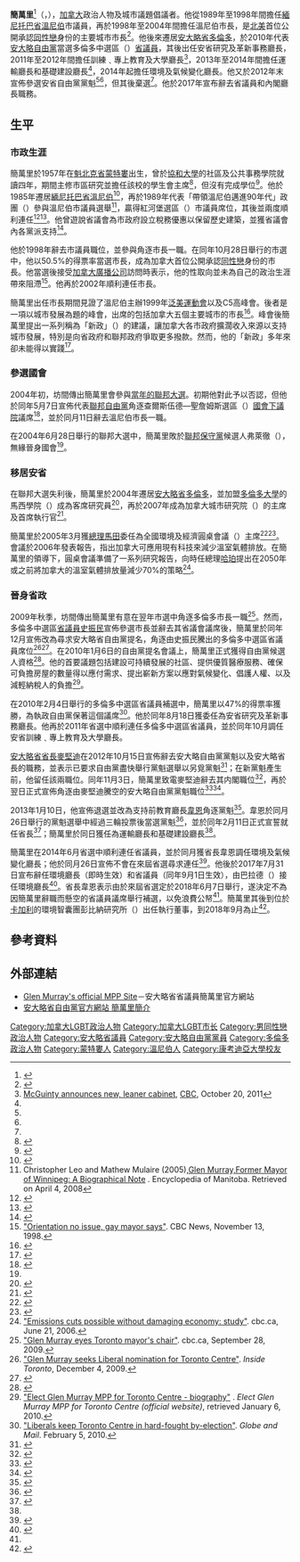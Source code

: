 {{noteTA|G1=地名}}
{{Infobox Officeholder
| name         = 簡萬里<br>{{lang|en|Glen Murray}}
| image        = Glen Murray cropped.jpg
| imagesize    = 170px
| caption      = 
| office1      = [[安大略省省議會|安大略省省議員]]
| constituency1= 多倫多中（{{lang|en|Toronto Centre}}）
| term_start1  = 2010年 
| term_end1    = 2017年9月1日
| predecessor1 = [[史振民|史振民]]（{{lang|en|George Smitherman}}）
| successor1   = Suze Morrison
| office2      = 安大略省環境及氣候變化廳長
| term_start2  = 2014年6月24日
| term_end2    = 2017年7月31日
| predecessor2 = 布德理（{{lang|en|Jim Bradley}}）
| successor2   = 巴拉德（{{lang|en|Chris Ballard}}）
| office3      = 安大略省運輸廳長
| term_start3  = 2013年2月11日
| term_end3    = 2014年6月24日
| predecessor3 = 薛雅禮（{{lang|en|Bob Chiarelli}}）
| successor3   = [[鄧德華|鄧德華]]（{{lang|en|Steven Del Duca}}）
| office4      = 安大略省基礎建設廳長
| term_start4  = 2013年2月11日
| term_end4    = 2014年6月24日
| predecessor4 = 薛雅禮（{{lang|en|Bob Chiarelli}}）
| successor4   = 杜傑（{{lang|en|Brad Duguid}}）
| office5      = 安大略省訓練﹑專上教育及大學廳長
| term_start5  = 2011年10月20日
| term_end5    = 2012年11月3日
| predecessor5 = 米洛伊（{{lang|en|John Milloy}}）
| successor5   = 米洛伊（{{lang|en|John Milloy}}）
| office6      = 安大略省研究及革新事務廳長
| term_start6  = 2010年8月18日 
| term_end6    = 2011年10月20日
| predecessor6 = 米洛伊（{{lang|en|John Milloy}}）
| successor6   = 職位被廢除
| office7      = 第41任[[溫尼伯|溫尼伯]]市長
| term_start7  = 1998年
| term_end7    = 2004年
| predecessor7 = 湯遜（{{lang|en|Susan Thompson}}）
| successor7   = 凱茨（{{lang|en|Sam Katz}}）
| birth_date   = {{birth date and age|1957|10|26}}
| birth_place  = [[加拿大|加拿大]][[魁北克省|魁北克省]][[蒙特婁|蒙特婁]]
| residence    = 
| nationality  =
| party        = [[安大略自由黨|安大略自由黨]]
| partner      = {{lang|en|Rick Neves}}
| relations    =
| children     = {{lang|en|Michael}}
| occupation   =
| profession   =
| religion     =
| signature    = Glen Murray signature.svg
}}
'''簡萬里'''<ref name=漢化譯名>{{cite news | url=http://news.singtao.ca/toronto/2010-01-25/city1264408485d2279407.html | title=多市中心選區省議員補選 自由黨候選人起中文名 | date=2010-01-25 | publisher=星島日報 | accessdate=2012-02-10 | archive-url=https://web.archive.org/web/20100129055153/http://news.singtao.ca/toronto/2010-01-25/city1264408485d2279407.html | archive-date=2010-01-29 | dead-url=yes }}</ref>（{{lang|en|Glen Murray}}，{{bd|1957年|10月26日|catIdx=M}}），[[加拿大|加拿大]]政治人物及城市議題倡議者。他從1989年至1998年間擔任[[緬尼托巴省|緬尼托巴省]][[溫尼伯|溫尼伯]]市議員，再於1998年至2004年間擔任溫尼伯市長，是[[北美|北美]]首位公開承認[[同性戀|同性戀]]身份的主要城市市長<ref>{{Cite news
 | last =Girard
 | first =Daniel
 | title =Reverse brain drain brings urban expert to U of T
 | newspaper =Toronto Star
 | date =2007-07-11
 | url =http://www.thestar.com/News/article/234612
 | accessdate =2007-07-15
 | postscript =<!--None--> }}</ref>。他後來遷居[[安大略省|安大略省]][[多倫多|多倫多]]，於2010年代表[[安大略自由黨|安大略自由黨]]當選多倫多中選區（{{lang|en|Toronto Centre}}）[[安大略省省議會|省議員]]，其後出任安省研究及革新事務廳長，2011年至2012年間擔任訓練﹑專上教育及大學廳長<ref>[http://www.cbc.ca/news/canada/toronto/story/2011/10/19/toronto-ontario-cabinet.html McGuinty announces new, leaner cabinet], [[加拿大廣播公司|CBC]], October 20, 2011</ref>，2013年至2014年間擔任運輸廳長和基礎建設廳長<ref name="CBC130211"/>，2014年起擔任環境及氣候變化廳長。他又於2012年末宣佈參選安省自由黨黨魁<ref name="星島121104"/><ref name="世界121105"/>，但其後棄選<ref name="明報130111"/>。他於2017年宣布辭去省議員和內閣廳長職務。

==生平==
===市政生涯===
簡萬里於1957年在[[魁北克省|魁北克省]][[蒙特婁|蒙特婁]]出生，曾於[[協和大學_(加拿大)|協和大學]]的社區及公共事務學院就讀四年，期間主修市區研究並擔任該校的學生會主席<ref>{{cite web | url=http://www.glenmurray.onmpp.ca/bio.aspx?id=biography | title=Glen Murray - Biography | publisher=Liberal Caucus Service Bureau | accessdate=2013-01-27 | deadurl=yes | archiveurl=https://web.archive.org/web/20130110185125/http://www.glenmurray.onmpp.ca/bio.aspx?id=biography | archivedate=2013-01-10 }}</ref>，但沒有完成學位<ref>{{cite news | url=http://www.thestar.com/news/canada/politics/article/1311287--ontario-liberal-leadership-candidate-glen-murray | title=Ontario Liberal leadership candidate: Glen Murray | first=Robert | last=Benzie | date=2013-01-06 | publisher=Toronto Star | accessdate=2013-01-27 }}</ref>。他於1985年遷居[[緬尼托巴省|緬尼托巴省]][[溫尼伯|溫尼伯]]<ref>{{cite news | url=http://www.newwinnipeg.com/news/2004/06-28election.htm | title=Winnipeg votes in federal election today | first=Alex | last=Reid | date=2004-06-28 | publisher=NewWinnipeg | accessdate=2012-02-10 | deadurl=yes | archiveurl=https://web.archive.org/web/20051215014218/http://newwinnipeg.com/news/2004/06-28election.htm | archivedate=2005-12-15 }}</ref>，再於1989年代表「帶領溫尼伯邁進90年代」政團（{{lang|en|Winnipeg into the '90s}}）參與溫尼伯市議員選舉<ref>Christopher Leo and Mathew Mulaire (2005),[http://ecommons.uwinnipeg.ca/archive/00000139/ Glen Murray,Former Mayor of Winnipeg: A Biographical Note] {{webarchive|url=https://web.archive.org/web/20080603232028/http://ecommons.uwinnipeg.ca/archive/00000139/ |date=2008-06-03 }}. Encyclopedia of Manitoba. Retrieved on April 4, 2008</ref>，贏得紅河堡選區（{{lang|en|Fort Rouge}}）市議員席位，其後並兩度順利連任<ref>{{cite web | url=http://library2.usask.ca/srsd/perceptions/1668.html | title=Perceptions: the first twenty-two years 1983-2004 (MURRAY, GLEN (Winnipeg politician) | first=Alex | last=Spence | publisher=University of Saskatchewan | accessdate=2010-01-31}}</ref><ref>{{cite web | url=http://www.winnipeg.ca/clerks/election/history.htm#hist_6 | title=Historical Results (Winnipeg 1995) - Office of Councillor City Centre Community | publisher=City of Winnipeg | accessdate=2010-01-31 | archive-url=https://web.archive.org/web/20081216151729/http://www.winnipeg.ca/clerks/election/history.htm#hist_6 | archive-date=2008-12-16 | dead-url=yes }}</ref>。他曾遊說省議會為市政府設立稅務優惠以保留歷史建築，並獲省議會內各黨派支持<ref>{{cite web | url=http://www.gov.mb.ca/legislature/hansard/1st-37th/ma01/ma01.html | title=Standing Committee on Municipal Affairs | date=1999-12-14 | publisher=Legislative Assembly of Manitoba | accessdate=2010-01-31 | deadurl=yes | archiveurl=https://web.archive.org/web/20081011033542/http://www.gov.mb.ca/legislature/hansard/1st-37th/ma01/ma01.html | archivedate=2008-10-11 }}</ref>。

他於1998年辭去市議員職位，並參與角逐市長一職。在同年10月28日舉行的市選中，他以50.5%的得票率當選市長，成為加拿大首位公開承認[[同性戀|同性戀]]身份的市長。他當選後接受[[加拿大廣播公司|加拿大廣播公司]]訪問時表示，他的性取向並未為自己的政治生涯帶來阻滯<ref>[http://www.cbc.ca/news/story/1998/10/30/murray981030b.html "Orientation no issue, gay mayor says"]. CBC News, November 13, 1998.</ref>。他再於2002年順利連任市長。

簡萬里出任市長期間見證了溫尼伯主辦1999年[[泛美運動會|泛美運動會]]以及C5高峰會。後者是一項以城市發展為題的峰會，出席的包括加拿大五個主要城市的市長<ref>{{cite news|url=http://www.ideasthatmatter.com/quarterly/itm-2-1/ | title=The Quarterly |publisher= | work=Ideas That Matter | date=volume 2, number 1 | accessdate=2010-01-31 }}</ref>。峰會後簡萬里提出一系列稱為「新政」（{{lang|en|New Deal}}）的建議，讓加拿大各市政府擴濶收入來源以支持城市發展，特別是向省政府和聯邦政府爭取更多撥款。然而，他的「新政」多年來卻未能得以實踐<ref>{{cite news | url=http://canadiandimension.com/articles/1961/ | title=Glen Murray's Failed New Deal | first=Nick | last=Ternette | date=2004-09-02 | publisher=''Canadian Dimension'' | accessdate=2010-01-31 | archive-date=2011-09-28 | archive-url=https://web.archive.org/web/20110928155936/http://canadiandimension.com/articles/1961/ | dead-url=no }}</ref>。

===參選國會===
2004年初，坊間傳出簡萬里會參與[[2004年加拿大國會下議院選舉|當年的聯邦大選]]。初期他對此予以否認，但他於同年5月7日宣佈代表[[加拿大自由黨|聯邦自由黨]]角逐查爾斯伍德—聖詹姆斯選區（{{lang|en|Charleswood—St. James}}）[[加拿大國會下議院|國會下議院]]議席<ref>{{cite news | url=http://www.ctv.ca/CTVNews/CanadaAM/20040507/glen_murray_040506/ | title=Winnipeg mayor Glen Murray to run for Liberals | date=2004-05-07 | publisher=CKY News | accessdate=2012-02-10 }}{{dead link|date=2018年4月 |bot=InternetArchiveBot |fix-attempted=yes }}</ref>，並於同月11日辭去溫尼伯市長一職。

在2004年6月28日舉行的聯邦大選中，簡萬里敗於[[加拿大保守黨|聯邦保守黨]]候選人弗萊徹（{{lang|en|Steven Fletcher}}），無緣晉身國會<ref name="CBC20090928"/>。

===移居安省===
在聯邦大選失利後，簡萬里於2004年遷居[[安大略省|安大略省]][[多倫多|多倫多]]，並加盟[[多倫多大學|多倫多大學]]的馬西學院（{{lang|en|Massey College}}）成為客席研究員<ref name=CBC20090928>{{cite news | url=http://www.cbc.ca/canada/toronto/story/2009/09/28/mb-glen-murray-mayor-toronto-winnipeg.html | title=Glen Murray eyes Toronto mayor's chair | date=2009-09-28 | publisher=CBC News | accessdate=2010-02-03 }}</ref>，再於2007年成為加拿大城市研究院（{{lang|en|Canadian Urban Institute}}）的主席及首席執行官<ref>{{cite news | url=http://www.thestar.com/comment/article/703534 | title=Glen Murray's uphill run to be Toronto's mayor | publisher=''Toronto Star'' | date=2009-10-01 | accessdate=2010-02-03 | first=Bob | last=Hepburn}}</ref>。

簡萬里於2005年3月獲[[加拿大總理|總理]][[保羅·馬丁|馬田]]委任為全國環境及經濟圓桌會議（{{lang|en|National Round Table on the Environment and the Economy}}）主席<ref name=WFP20100107>{{cite news | url=http://www.winnipegfreepress.com/breakingnews/Glen-Murray-acclaimed-as-Liberal-80910237.html | title=Liberals select Glen Murray for Ontario riding race | date=2010-01-07 | publisher=''Winnipeg Free Press'' | author=Staff writer | accessdate=2010-02-03 }}</ref><ref>{{cite web | url=http://www2.parl.gc.ca/HousePublications/Publication.aspx?DocId=1704239&Language=E&Mode=1&Parl=38&Ses=1 | title=Minutes of Proceedings -  Standing Committee on Environment and Sustainable Development | publisher=Parliament of Canada | accessdate=2010-02-03}}</ref>。會議於2006年發表報告，指出加拿大可應用現有科技來減少溫室氣體排放。在簡萬里的領導下，圓桌會議準備了一系列研究報告，向時任總理[[史蒂芬·哈珀|哈珀]]提出在2050年或之前將加拿大的溫室氣體排放量減少70%的策略<ref>[http://www.cbc.ca/canada/story/2006/06/21/climate-roundtable.html "Emissions cuts possible without damaging economy: study"]. cbc.ca, June 21, 2006.</ref>。

===晉身省政===
2009年秋季，坊間傳出簡萬里有意在翌年市選中角逐多倫多市長一職<ref>[http://www.cbc.ca/canada/manitoba/story/2009/09/28/mb-glen-murray-mayor-toronto-winnipeg.html "Glen Murray eyes Toronto mayor's chair"]. cbc.ca, September 28, 2009.</ref>。然而，多倫多中選區[[安大略省省議會|省議員]][[史振民|史振民]]宣佈參選市長並辭去其省議會議席後，簡萬里於同年12月宣佈改為尋求安大略省自由黨提名，角逐由史振民騰出的多倫多中選區省議員席位<ref>[http://www.insidetoronto.com/news/local/article/227755--glen-murray-seeks-liberal-nomination-for-toronto-centre "Glen Murray seeks Liberal nomination for Toronto Centre"]. ''Inside Toronto'', December 4, 2009.</ref><ref name="2010 by-election">{{Cite news
| last = Canadian Press   
| first =    
| coauthors =    
| title = Byelection to replace Smitherman   
| newspaper = Toronto Star   
| location = Toronto   
| pages=    
| language =    
| publisher = Torstar   
| date = 2010-01-06   
| url = http://www.thestar.com/news/ontario/article/746809--byelection-to-replace-smitherman-called-for-feb-4?bn=1   
| accessdate = 2010-01-08}}</ref>。在2010年1月6日的自由黨提名會議上，簡萬里正式獲得自由黨候選人資格<ref name="Benzie 2010 by-election">
{{Cite news
| last = Benzie  
| first =   Robert 
| coauthors =    
| title = Murray front and centre  
| newspaper = Toronto Star 
| location = Toronto   
| pages=    
| language =    
| publisher = Torstar   
| date = 2010-01-07   
| url = http://www.thestar.com/news/ontario/article/747287--glen-murray-front-and-centre   
| accessdate = 2010-01-08}}</ref>。他的首要議題包括建設可持續發展的社區、提供優質醫療服務、確保可負擔房屋的數量得以應付需求、提出嶄新方案以應對氣候變化、倡護人權、以及減輕納稅人的負擔<ref>[http://www.voteglenmurray.ca/Site.aspx?id=bio "Elect Glen Murray MPP for Toronto Centre - biography"] {{Wayback|url=http://www.voteglenmurray.ca/Site.aspx?id=bio |date=20100126142414 }}. ''Elect Glen Murray MPP for Toronto Centre (official website)'', retrieved January 6, 2010.</ref>。

在2010年2月4日舉行的多倫多中選區省議員補選中，簡萬里以47%的得票率獲勝，為執政自由黨保著這個議席<ref>[http://www.theglobeandmail.com/news/national/toronto/liberals-keep-toronto-centre-in-hard-fought-by-election/article1456946/ "Liberals keep Toronto Centre in hard-fought by-election"]. ''Globe and Mail''. February 5, 2010.</ref>。他於同年8月18日獲委任為安省研究及革新事務廳長。他再於2011年省選中順利連任多倫多中選區省議員，並於同年10月調任安省訓練﹑專上教育及大學廳長。

[[安大略省省長|安大略省省長]][[道爾頓·麥堅迪|麥堅迪]]在2012年10月15日宣佈辭去安大略自由黨黨魁以及安大略省長的職務，並表示已要求自由黨盡快舉行黨魁選舉以另覓黨魁<ref name="星島121016">{{cite news |url=http://news.singtao.ca/toronto/2012-10-16/headline1350380190d4143759.html |title=黨魁及省長麥堅迪辭職 |work=《星島日報》加東版 |date=2012-10-16 |accessdate=2012-10-21 |archive-url=https://web.archive.org/web/20121022060507/http://news.singtao.ca/toronto/2012-10-16/headline1350380190d4143759.html |archive-date=2012-10-22 |dead-url=yes }}</ref>；在新黨魁產生前，他留任該兩職位。同年11月3日，簡萬里致電麥堅迪辭去其内閣職位<ref name="Star121103">{{cite news |first=Rob |last=Ferguson |title=Glen Murray to unveil tax cuts plan at campaign launch |url=http://www.thestar.com/news/canada/politics/article/1282346--liberal-mpp-glen-murray-resigns-as-ontario-minister-of-training-colleges-and-universities |publisher=Toronto Star |date=2012-11-03 |accessdate=2012-11-29 }}</ref>，再於翌日正式宣佈角逐由麥堅迪騰空的安大略自由黨黨魁職位<ref name="星島121104">{{cite news |title=又一名內閣廳長辭職 簡萬里角逐自由黨魁 |url=http://news.singtao.ca/toronto/2012-11-04/headline1352016185d4179263.html |publisher=《星島日報》加東版 |date=2012-11-04 |accessdate=2012-11-29 }}{{Dead link|date=2019年11月 |bot=InternetArchiveBot |fix-attempted=yes }}</ref><ref name="世界121105">{{cite news |title=簡萬里 宣布參選安省自由黨魁 |url=http://www.worldjournal.com/view/aUSnews/20717026/article-%E7%B0%A1%E8%90%AC%E9%87%8C-%E5%AE%A3%E5%B8%83%E5%8F%83%E9%81%B8%E5%AE%89%E7%9C%81%E8%87%AA%E7%94%B1%E9%BB%A8%E9%AD%81 |publisher=《世界日報》 |date=2012-11-05 |accessdate=2012-11-29 }}{{dead link|date=2018年4月 |bot=InternetArchiveBot |fix-attempted=yes }}</ref>。

2013年1月10日，他宣佈退選並改為支持前教育廳長[[凱斯琳·韋恩|韋恩]]角逐黨魁<ref name="明報130111">{{cite news |title=簡萬里退選黨領 轉挺韋恩 |url=http://www.mingpaotor.com/htm/News/20130111/tda1.htm?m=0 |publisher=《明報》加東版 |date=2013-01-11 |accessdate=2013-01-27 }}</ref>。韋恩於同月26日舉行的黨魁選舉中經過三輪投票後當選黨魁<ref name="Global130126">{{cite news|url=http://www.globalnews.ca/kathleen+wynne+named+next+ontario+premier/6442796405/story.html|title=Kathleen Wynne named next Ontario premier|work=[[環球電視_(加拿大)|環球電視]]|date=2013-01-26|accessdate=2013-01-26|deadurl=yes|archiveurl=https://web.archive.org/web/20130128000421/http://www.globalnews.ca/kathleen%20wynne%20named%20next%20ontario%20premier/6442796405/story.html|archivedate=2013-01-28}}</ref>，並於同年2月11日正式宣誓就任省長<ref name="CBC130211">{{cite news|title=Lots of rookie ministers in Wynne's expanded cabinet|url=http://www.cbc.ca/news/canada/toronto/story/2013/02/11/ontario-kathleen-wynne-new-cabinet.html|accessdate=2013-02-12|newspaper=CBC News|date=2013-02-11}}</ref>；簡萬里於同日獲任為運輸廳長和基礎建設廳長<ref name="CBC130211"/>。

簡萬里在2014年6月省選中順利連任省議員，並於同月獲省長韋恩調任環境及氣候變化廳長；他於同月26日宣佈不會在來屆省選尋求連任<ref name=retire>{{cite news|title=Glen Murray, freshly elected Liberal minister, says he will not run again|url=http://www.cbc.ca/news/canada/toronto/glen-murray-freshly-elected-liberal-minister-says-he-will-not-run-again-1.2688584|accessdate=June 27, 2014|work=CBC News|date=June 26, 2014}}</ref>。他後於2017年7月31日宣布辭任環境廳長（即時生效）和省議員（同年9月1日生效），由巴拉德（{{lang|en|Chris Ballard}}）接任環境廳長<ref name="CBC170731">{{cite news|title=Ontario government shakeup: Murray out, Ballard in and no byelection|url=https://www.cbc.ca/news/canada/toronto/cabinet-shuffle-murray-wynne-1.4228747|accessdate=2018-09-14|publisher=CBC News|date=2017-07-31|first=Trevor|last=Dunn}}</ref>。省長韋恩表示由於來屆省選定於2018年6月7日舉行，遂決定不為因簡萬里辭職而懸空的省議員議席舉行補選，以免浪費公帑<ref name="CBC170731"/>。簡萬里其後到位於[[卡加利|卡加利]]的環境智囊團彭比納研究所（{{lang|en|Pembina Institute}}）出任執行董事，到2018年9月為止<ref>{{cite news|title=Glen Murray, freshly elected Liberal minister, says he will not run again|url=https://nationalpost.com/news/canada/former-ontario-cabinet-minister-glen-murray-resigns-from-alberta-think-tank-he-left-politics-for|accessdate=2018-09-14|newspaper=《全國郵報》|date=2018-09-10|first=Tyler|last=Dawson}}</ref>。

==參考資料==
{{reflist|2}}

==外部連結==
{{Commons category|Glen Murray (politician)}}
*[https://web.archive.org/web/20120311011557/http://glenmurray.onmpp.ca/ Glen Murray's official MPP Site]－安大略省省議員簡萬里官方網站
*[https://web.archive.org/web/20120512020851/http://www.ontarioliberal.ca/OurTeam/WhoWeAre/Detail.aspx?Riding=Toronto-Centre 安大略省自由黨官方網站 簡萬里簡介]

{{DEFAULTSORT:Murray, Glen}}
[[Category:加拿大LGBT政治人物|Category:加拿大LGBT政治人物]]
[[Category:加拿大LGBT市长|Category:加拿大LGBT市长]]
[[Category:男同性戀政治人物|Category:男同性戀政治人物]]
[[Category:安大略省議員|Category:安大略省議員]]
[[Category:安大略自由黨黨員|Category:安大略自由黨黨員]]
[[Category:多倫多政治人物|Category:多倫多政治人物]]
[[Category:蒙特婁人|Category:蒙特婁人]]
[[Category:溫尼伯人|Category:溫尼伯人]]
[[Category:康考迪亞大學校友|Category:康考迪亞大學校友]]